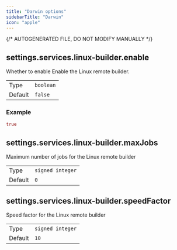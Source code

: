 ```yaml
---
title: "Darwin options"
sidebarTitle: "Darwin"
icon: "apple"
---
```

{/* AUTOGENERATED FILE, DO NOT MODIFY MANUALLY */}
## settings.services.linux-builder.enable

Whether to enable Enable the Linux remote builder.

|     |     |
| --- | --- |
| Type | <code>boolean</code> |
| Default | <code>false</code> |
### Example
```nix
true
```


## settings.services.linux-builder.maxJobs

Maximum number of jobs for the Linux remote builder

|     |     |
| --- | --- |
| Type | <code>signed integer</code> |
| Default | <code>0</code> |


## settings.services.linux-builder.speedFactor

Speed factor for the Linux remote builder

|     |     |
| --- | --- |
| Type | <code>signed integer</code> |
| Default | <code>10</code> |


